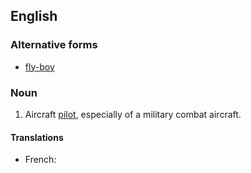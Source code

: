 ==English==
===Alternative forms===
* [[fly-boy]]

===Noun===
{{en-noun}}
# {{slang}} Aircraft [[pilot]], especially of a military combat aircraft.

====Translations====
{{trans-top|aircraft pilot, especially of a military combat aircraft}}
* French: {{t+|fr|chevalier du ciel|m}}
{{trans-mid}}
{{trans-bottom}}